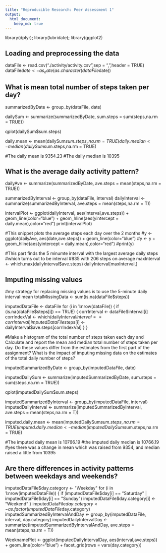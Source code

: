 ```yaml
---
title: "Reproducible Research: Peer Assessment 1"
output: 
  html_document:
    keep_md: true
---
```


library(dplyr); library(lubridate); library(ggplot2)

## Loading and preprocessing the data

dataFile <- read.csv("./activity/activity.csv",sep = ",",header = TRUE)
dataFile$date <- as_date(as.character(dataFile$date))

## What is mean total number of steps taken per day?

summarizedByDate <- group_by(dataFile, date)

dailySum <- summarize(summarizedByDate, sum.steps = sum(steps,na.rm = TRUE))

qplot(dailySum$sum.steps)

daily.mean <- mean(dailySum$sum.steps,na.rm = TRUE)
daily.median <- median(dailySum$sum.steps,na.rm = TRUE)

#The daily mean is 9354.23
#The daily median is 10395


## What is the average daily activity pattern?

dailyAve <- summarize(summarizedByDate, ave.steps = mean(steps,na.rm = TRUE))

summarizedByInterval <- group_by(dataFile, interval)
dailyInterval <- summarize(summarizedByInterval, ave.steps = mean(steps,na.rm = T))




intervalPlot <- ggplot(dailyInterval, aes(interval,ave.steps)) + geom_line(color="blue") + geom_hline(aes(yintercept = daily.mean),color="red")
print(intervalPlot)

#This snippet plots the average steps each day over the 2 months
#y <- ggplot(dailyAve, aes(date,ave.steps)) + geom_line(color="blue")
#y <- y + geom_hline(aes(yintercept = daily.mean),color="red")
#print(y)

#This part finds the 5 minumte interval with the largest average daily steps
#which turns out to be interval #835 with 206 steps on average
maxInterval <- which.max(dailyInterval$ave.steps)
dailyInterval[maxInterval,]

## Imputing missing values

#my strategy for replacing missing values is to use the 5-minute daily interval mean
totalMissingData <- sum(is.na(dataFile$steps))

imputedDataFile <- dataFile
for (i in 1:nrow(dataFile)) {
  if (is.na(dataFile$steps[i]) == TRUE) {
    corrInterval <- dataFile$interval[i]
    corrIndexVal <- which(dailyInterval$interval == corrInterval)
    imputedDataFile$steps[i] <- dailyInterval$ave.steps[corrIndexVal]
  }
}

#Make a histogram of the total number of steps taken each day and Calculate and report the mean and median total number of steps taken per day. Do these values differ from the estimates from the first part of the assignment? What is the impact of imputing missing data on the estimates of the total daily number of steps?

imputedSummarizedByDate <- group_by(imputedDataFile, date)

imputedDailySum <- summarize(imputedSummarizedByDate, sum.steps = sum(steps,na.rm = TRUE))

qplot(imputedDailySum$sum.steps)


imputedSummarizedByInterval <- group_by(imputedDataFile, interval)
imputedDailyInterval <- summarize(imputedSummarizedByInterval, ave.steps = mean(steps,na.rm = T))


imputed.daily.mean <- mean(imputedDailySum$sum.steps,na.rm = TRUE)
imputed.daily.median <- median(imputedDailySum$sum.steps,na.rm = TRUE)

#The imputed daily mean is 10766.19
#the imputed daily median is 10766.19
#yes there was a change in mean which was raised from 9354, and median raised a little from 10395

## Are there differences in activity patterns between weekdays and weekends?
imputedDataFile$day.category <- "Weekday"
for (i in 1:nrow(imputedDataFile)) {
  if (imputedDataFile$day[i] == "Saturday" | imputedDataFile$day[i] == "Sunday")
    imputedDataFile$day.category[i] <- "Weekend"
}
imputedDataFile$day.category <- as.factor(imputedDataFile$day.category)
imputedSummarizedByIntervalAndDay <- group_by(imputedDataFile, interval, day.category)
imputedDailyIntervalDay <- summarize(imputedSummarizedByIntervalAndDay, ave.steps = mean(steps,na.rm = T))


WeeknamePlot <- ggplot(imputedDailyIntervalDay, aes(interval,ave.steps)) + geom_line(color="blue") + facet_grid(rows = vars(day.category))
